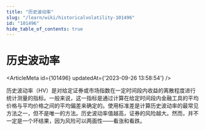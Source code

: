 ```yaml
---
title: "历史波动率"
slug: "/learn/wiki/historicalvolatility-101496"
id: "101496"
hide_table_of_contents: true
---
```



# 历史波动率

<ArticleMeta id={101496} updatedAt={'2023-09-26 13:58:54'} />
<div className='border-solid border-b border-t-0 my-4 border-[var(--ifm-color-gray-300)]' />

历史波动率（HV）是对给定证券或市场指数在一定时间段内收益的离散程度进行统计测量的指标。一般来说，这一指标是通过计算在给定时间段内金融工具的平均价格与平均价格之间的平均偏差来确定的。使用标准差是计算历史波动率的最常见方法之一，但不是唯一的方法。历史波动率值越高，证券的风险越大。然而，并不一定是一个坏结果，因为风险可以两面性——看涨和看跌。

